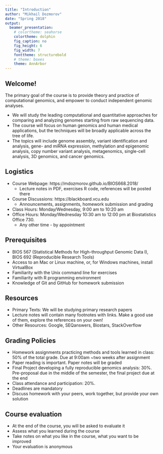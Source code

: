 ```yaml
---
title: "Introduction"
author: "Mikhail Dozmorov"
date: "Spring 2018"
output:
  beamer_presentation:
    # colortheme: seahorse
    colortheme: dolphin
    fig_caption: no
    fig_height: 6
    fig_width: 7
    fonttheme: structurebold
    # theme: boxes
    theme: AnnArbor
---
```


## Welcome!

The primary goal of the course is to provide theory and practice of computational genomics, and empower to conduct independent genomic analyses.

- We will study the leading computational and quantitative approaches for comparing and analyzing genomes starting from raw sequencing data.
- The course will focus on human genomics and human medical applications, but the techniques will be broadly applicable across the tree of life.
- The topics will include genome assembly, variant identification and analysis, gene- and miRNA expression, methylation and epigenomic analysis, copy number variant analysis, metagenomics, single-cell analysis, 3D genomics, and cancer genomics.

## Logistics

- Course Webpage: https://mdozmorov.github.io/BIOS668.2018/
    - Lecture notes in PDF, exercises R code, references will be posted there
- Course Discussions: https://blackboard.vcu.edu
    - Announcements, assignments, homework submission and grading
- Class Hours: Monday/Wednesday, 9:00 am to 10:20 am
- Office Hours: Monday/Wednesday 10:30 am to 12:00 pm at Biostatistics Office 730.
    - Any other time - by appointment

## Prerequisites

- BIOS 567 (Statistical Methods for High-throughput Genomic Data I), BIOS 692 (Reproducible Research Tools)
- Access to an Mac or Linux machine, or, for Windows machines, install VirtualBox
- Familiarity with the Unix command line for exercises
- Familiarity with R programming environment
- Knowledge of Git and GitHub for homework submission

## Resources 

- Primary Texts: We will be studying primary research papers 
- Lecture notes will contain many footnotes with links. Make a good use of them, explore the references on your own!
- Other Resources: Google, SEQanswers, Biostars, StackOverflow

## Grading Policies

- Homework assignments practicing methods and tools learned in class: 50% of the total grade. Due at 9:00am ~two weeks after assignment
- Paper reading is important. Paper notes will be graded
- Final Project developing a fully reproducible genomics analysis: 30%. Pre-proposal due in the middle of the semester, the final project due at the end
- Class attendance and participation: 20%. 
- Deadlines are mandatory
- Discuss homework with your peers, work together, but provide your own solution

## Course evaluation

- At the end of the course, you will be asked to evaluate it
- Assess what you learned during the course
- Take notes on what you like in the course, what you want to be improved
- Your evaluation is anonymous



